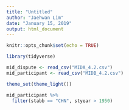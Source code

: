 ```yaml
---
title: "Untitled"
author: "Jaehwan Lim"
date: "January 15, 2019"
output: html_document
---
```


```r
knitr::opts_chunk$set(echo = TRUE)
```

```r
library(tidyverse)

mid_dispute <- read_csv("MIDA_4.2.csv")
mid_participant <- read_csv("MIDB_4.2.csv")

theme_set(theme_light())

```

```r
mid_participant %>% 
  filter(stabb == "CHN", styear > 1950)

```

